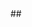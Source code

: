 ## \documentclass[solutions]{problem-set}

## \usepackage{tikz}
## \usetikzlibrary{trees}
## \usepackage{pgfplots}

## above is commented unsure if needed

---
title: "Risk Preferences Problem Set"
author: "Jeffrey Naecker"
date: "04/21/2019"
output: html_document
---


```r
## code for Machina plots due to Jesse Cohen
## graph of 1a.

```

Consider the following two risky options:

Option A: 50% chance of \$20, 50% chance of \$50
Option B: 25% chance of $0, 75% chance of \$50


Draw an appropriate Machina triangle to analyze these two options, and carefully show where the two options are in the triangle.

## solution start

The lower right corner of the triangle should correspond to the $0 payoff, the lower left to \$20, and the upper left to \$50.  Option A is at \$(0, 0.5)\$ and option B is at \$(0.25, 0.75)\$. 


## \begin{tikzpicture}
## \begin{axis}[
##    axis lines = left,
##    xlabel = $p_1$,
##    ylabel = {$p_3$},
## ]

## above is commented for graph reference code

## %Budget
## \addplot [
##     domain=0:1, 
##     samples=100, 
##     color=black,
## ]
## {-x + 1};

## \filldraw[black] (250,750) circle (2pt) node[anchor=west] {B};
## \filldraw[black] (0,500) circle (2pt) node[anchor=west] {A};

## ]
## {(1.72)*x};
 
## \end{axis}
## \end{tikzpicture}


## solution end
Consider an expected utility decision-maker whose value function is given by $u(x) = x^{\frac{1}{2}}$.  Calculate the utility of the two options, and indicate which one the consumer will choose.


We can calculate the utilities as follows:

## \begin{align*}
## EU_A &= 0.5 \sqrt{20} + 0.5 \sqrt{50} = 5.77 \\
## EU_B &= 0.25 \sqrt{0} + 0.75 \sqrt{50} = 5.30
## \end{align*}

Thus the consumer prefers option A.


Draw and give the slope for the indifference curves for the consumer in the previous part.  


## solution start

We already know that the indifference curves are straight lines with positive slope.  The slope is given by

## \[
## \frac{\sqrt{20} - \sqrt{0}}{\sqrt{50} - \sqrt{20}} = 1.72.
## \]
## \begin{tikzpicture}
## \begin{axis}[
##     axis lines = left,
##     xlabel = $p_1$,
##     ylabel = {$p_3$},
## ]


## %Budget
## \addplot [
##     domain=0:1, 
##     samples=100, 
##     color=black,
## ]
## {-x + 1};

## \filldraw[black] (250,750) circle (2pt) node[anchor=west] {B};
## \filldraw[black] (0,500) circle (2pt) node[anchor=west] {A};

## %Indifference Curve
## \addplot [
##     domain=0:.5, 
##     samples=100, 
##     color=red,
## ]
## {(1.72)*x + .2};

## %Indifference Curve
## \addplot [
##     domain=0:.4, 
##     samples=100, 
##     color=red,
## ]
## {(1.72)*x+.4};
 
## %Indifference Curve
## \addplot [
##     domain=0:.58, 
##     samples=100, 
##     color=red,
## ]
## {(1.72)*x};

## % A 
## \addplot [mark=*, color=black] table {
## 0 .5 
## };

## % B
## \addplot [mark=*, color=black] table {
## .25 .75
## };
 
## \end{axis}
## \end{tikzpicture}
## \end{soln}

	
## \end{enumerate}


## \section{Analyze That}

##above commented graphs

Consider the following two risky options we saw  earlier:

Option A: 50% chance of \$20, 50% chance of \$50
Option B: 25% chance of \$0, 75% chance of $50


Consider a prospect theory decision-maker which preference described by \$\alpha = 0.5\$, \$\lambda = 1.5\$, \$c_r=10\$, and \$\gamma  = 0.3$.  Calculate their utility of the two options, and indicate which one they will choose.
	
	
## solution start	
	
First, note that using the probability weighting function we can find that \$\pi(0.25) = 0.42\$, \$\pi(0.5) = 0.5\$, and \$\pi(0.75) = 0.58$.  We can then calculate the utilities as follows:


## \begin{align*}
## PT_A &= 0.5 \sqrt{20-10} + 0.5 \sqrt{50-10} = 4.74 \\
## PT_B &= 0.42 \left [-2 \sqrt{|0-10|}\right ] + 0.58 \sqrt{50-10} =1.01 % should be 1.5 not 2?
## \end{align*}
## Thus this consumer prefers option A as well.

## solution commented above

## solution end

## doc end
